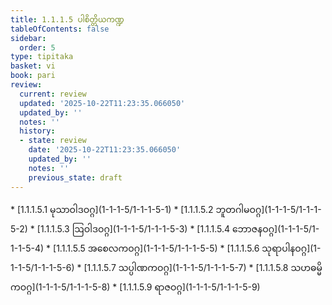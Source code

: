 ```yaml
---
title: 1.1.1.5 ပါစိတ္တိယကဏ္ဍ
tableOfContents: false
sidebar:
  order: 5
type: tipitaka
basket: vi
book: pari
review:
  current: review
  updated: '2025-10-22T11:23:35.066050'
  updated_by: ''
  notes: ''
  history:
  - state: review
    date: '2025-10-22T11:23:35.066050'
    updated_by: ''
    notes: ''
    previous_state: draft
---
```



<ReviewStatus review={frontmatter.review} showDetails={true} />

<HypothesisAnnotation frontmatter={frontmatter} />

<DynamicBreadcrumb />



<TableOfContents book="pari" section="1.1.1.5">
* [1.1.1.5.1 မုသာဝါဒဝဂ္ဂ](1-1-1-5/1-1-1-5-1)
* [1.1.1.5.2 ဘူတဂါမဝဂ္ဂ](1-1-1-5/1-1-1-5-2)
* [1.1.1.5.3 ဩဝါဒဝဂ္ဂ](1-1-1-5/1-1-1-5-3)
* [1.1.1.5.4 ဘောဇနဝဂ္ဂ](1-1-1-5/1-1-1-5-4)
* [1.1.1.5.5 အစေလကဝဂ္ဂ](1-1-1-5/1-1-1-5-5)
* [1.1.1.5.6 သုရာပါနဝဂ္ဂ](1-1-1-5/1-1-1-5-6)
* [1.1.1.5.7 သပ္ပါဏကဝဂ္ဂ](1-1-1-5/1-1-1-5-7)
* [1.1.1.5.8 သဟဓမ္မိကဝဂ္ဂ](1-1-1-5/1-1-1-5-8)
* [1.1.1.5.9 ရာဇဝဂ္ဂ](1-1-1-5/1-1-1-5-9)
</TableOfContents>